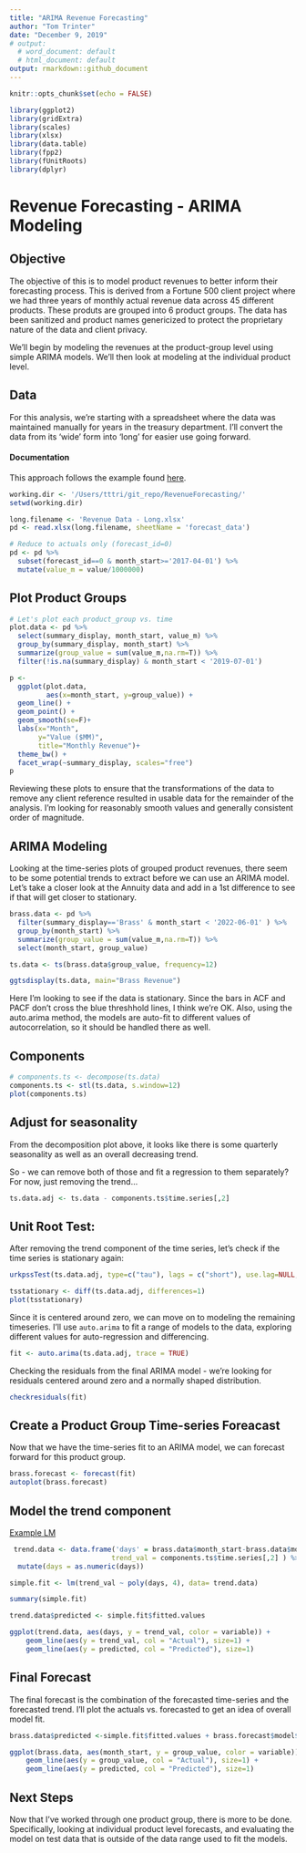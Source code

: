 ```yaml
---
title: "ARIMA Revenue Forecasting"
author: "Tom Trinter"
date: "December 9, 2019"
# output:
  # word_document: default
  # html_document: default
output: rmarkdown::github_document
---
```


```r
knitr::opts_chunk$set(echo = FALSE)

library(ggplot2)
library(gridExtra)
library(scales)
library(xlsx)
library(data.table)
library(fpp2)
library(fUnitRoots)
library(dplyr)

```

# Revenue Forecasting - ARIMA Modeling

## Objective
The objective of this is to model product revenues to better inform their forecasting process. This is derived from a Fortune 500 client project where we had three years of monthly actual revenue data across 45 different products. These produts are grouped into 6 product groups. The data has been sanitized and product names genericized to protect the proprietary nature of the data and client privacy.

We'll begin by modeling the revenues at the product-group level using simple ARIMA models. We'll then look at modeling at the individual product level. 

## Data

For this analysis, we're starting with a spreadsheet where the data was maintained manually for years in the treasury department. I'll convert the data from its 'wide' form into 'long' for easier use going forward.

#### Documentation

This approach follows the example found [here](https://datascienceplus.com/time-series-analysis-using-arima-model-in-r/).

```r
working.dir <- '/Users/tttri/git_repo/RevenueForecasting/'
setwd(working.dir)

long.filename <- 'Revenue Data - Long.xlsx'
pd <- read.xlsx(long.filename, sheetName = 'forecast_data')

# Reduce to actuals only (forecast_id=0)
pd <- pd %>% 
  subset(forecast_id==0 & month_start>='2017-04-01') %>% 
  mutate(value_m = value/1000000)

```

## Plot Product Groups

```r

# Let's plot each product_group vs. time
plot.data <- pd %>%
  select(summary_display, month_start, value_m) %>% 
  group_by(summary_display, month_start) %>%
  summarize(group_value = sum(value_m,na.rm=T)) %>% 
  filter(!is.na(summary_display) & month_start < '2019-07-01')

p <- 
  ggplot(plot.data,
         aes(x=month_start, y=group_value)) + 
  geom_line() + 
  geom_point() +
  geom_smooth(se=F)+
  labs(x="Month",
       y="Value ($MM)",
       title="Monthly Revenue")+
  theme_bw() + 
  facet_wrap(~summary_display, scales="free") 
p
```

Reviewing these plots to ensure that the transformations of the data to remove any client reference resulted in usable data for the remainder of the analysis. I'm looking for reasonably smooth values and generally consistent order of magnitude.

## ARIMA Modeling

Looking at the time-series plots of grouped product revenues, there seem to be some potential trends to extract before we can use an ARIMA model. Let's take a closer look at the Annuity data and add in a 1st difference to see if that will get closer to stationary.

```r
brass.data <- pd %>%
  filter(summary_display=='Brass' & month_start < '2022-06-01' ) %>% 
  group_by(month_start) %>%
  summarize(group_value = sum(value_m,na.rm=T)) %>% 
  select(month_start, group_value)

ts.data <- ts(brass.data$group_value, frequency=12)

ggtsdisplay(ts.data, main="Brass Revenue")

```

Here I'm looking to see if the data is stationary. Since the bars in ACF and PACF don't cross the blue threshhold lines, I think we're OK. Also, using the auto.arima method, the models are auto-fit to different values of autocorrelation, so it should be handled there as well.

## Components

```r
# components.ts <- decompose(ts.data)
components.ts <- stl(ts.data, s.window=12)
plot(components.ts)

```

## Adjust for seasonality

From the decomposition plot above, it looks like there is some quarterly seasonality as well as an overall decreasing trend. 

So - we can remove both of those and fit a regression to them separately? For now, just removing the trend...
```r
ts.data.adj <- ts.data - components.ts$time.series[,2]
```

## Unit Root Test:
After removing the trend component of the time series, let's check if the time series is stationary again:
```r
urkpssTest(ts.data.adj, type=c("tau"), lags = c("short"), use.lag=NULL, doplot=TRUE)

tsstationary <- diff(ts.data.adj, differences=1)
plot(tsstationary)

```

Since it is centered around zero, we can move on to modeling the remaining timeseries. I'll use `auto.arima` to fit a range of models to the data, exploring different values for auto-regression and differencing.

```r
fit <- auto.arima(ts.data.adj, trace = TRUE)

```

Checking the residuals from the final ARIMA model - we're looking for residuals centered around zero and a normally shaped distribution.
```r
checkresiduals(fit)
```
## Create a Product Group Time-series Foreacast
Now that we have the time-series fit to an ARIMA model, we can forecast forward for this product group.
```r
brass.forecast <- forecast(fit)
autoplot(brass.forecast)
```

## Model the trend component
[Example LM](https://datascienceplus.com/fitting-polynomial-regression-r/)
```r
 trend.data <- data.frame('days' = brass.data$month_start-brass.data$month_start[1],
                         trend_val = components.ts$time.series[,2] ) %>% 
  mutate(days = as.numeric(days))

simple.fit <- lm(trend_val ~ poly(days, 4), data= trend.data)

summary(simple.fit)

trend.data$predicted <- simple.fit$fitted.values

ggplot(trend.data, aes(days, y = trend_val, color = variable)) + 
    geom_line(aes(y = trend_val, col = "Actual"), size=1) + 
    geom_line(aes(y = predicted, col = "Predicted"), size=1)

```

## Final Forecast
The final forecast is the combination of the forecasted time-series and the forecasted trend. I'll plot the actuals vs. forecasted to get an idea of overall model fit.
```r
brass.data$predicted <-simple.fit$fitted.values + brass.forecast$model$fitted

ggplot(brass.data, aes(month_start, y = group_value, color = variable)) + 
    geom_line(aes(y = group_value, col = "Actual"), size=1) + 
    geom_line(aes(y = predicted, col = "Predicted"), size=1)

```

## Next Steps
Now that I've worked through one product group, there is more to be done. Specifically, looking at individual product level forecasts, and evaluating the model on test data that is outside of the data range used to fit the models.
